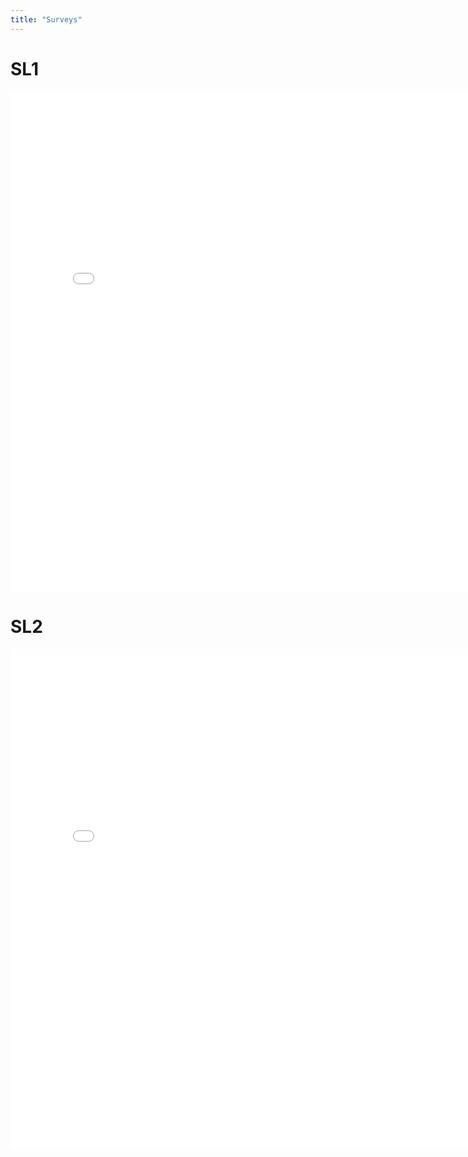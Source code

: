 ```yaml
---
title: "Surveys"
---
```


# SL1

<embed type="text/html" src="surveys/sl1.html" width="800" height="800">


# SL2

<embed type="text/html" src="surveys/sl1.html" width="800" height="800">

